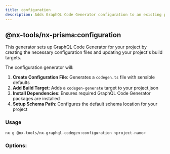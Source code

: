 ```yaml
---
title: configuration
description: Adds GraphQL Code Generator configuration to an existing project.
---
```


## @nx-tools/nx-prisma:configuration

This generator sets up GraphQL Code Generator for your project by creating the necessary configuration files and updating your project's build targets.

The configuration generator will:

1. **Create Configuration File**: Generates a `codegen.ts` file with sensible defaults
2. **Add Build Target**: Adds a `codegen-generate` target to your project.json
3. **Install Dependencies**: Ensures required GraphQL Code Generator packages are installed
4. **Setup Schema Path**: Configures the default schema location for your project

### Usage

```bash
nx g @nx-tools/nx-graphql-codegen:configuration <project-name>
```

### Options:

<AutoTypeTable path="../../plugins/nx-graphql-codegen/src/generators/configuration/schema.d.ts" name="ConfigurationGeneratorSchema" />
